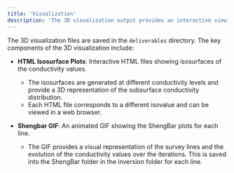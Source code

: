 ```yaml
---
title: 'Visualization'
description: 'The 3D visualization output provides an interactive view of the inverted model, allowing for detailed inspection of the inversion results.'
---
```


The 3D visualization files are saved in the `deliverables` directory. The key components of the 3D visualization include:

- **HTML Isosurface Plots**: Interactive HTML files showing isosurfaces of the conductivity values.
  - The isosurfaces are generated at different conductivity levels and provide a 3D representation of the subsurface conductivity distribution.
  - Each HTML file corresponds to a different isovalue and can be viewed in a web browser.

- **Shengbar GIF**: An animated GIF showing the ShengBar plots for each line.
  - The GIF provides a visual representation of the survey lines and the evolution of the conductivity values over the iterations. This is saved into the ShengBar folder in the inversion folder for each line. 

